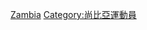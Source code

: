 {{Fooian fooers |Profession=柔道運動員 |Nationality=尚比亞人 |Country=尚比亞 |Supercategory=運動員 }}

[[Category:各國柔道運動員|Zambia]]
[[Category:尚比亞運動員|Category:尚比亞運動員]]